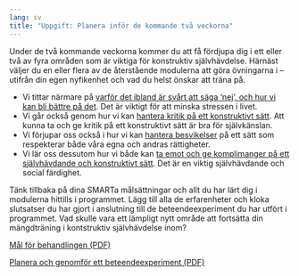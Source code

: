 ```yaml
---
lang: sv
title: "Uppgift: Planera inför de kommande två veckorna"
---
```


Under de två kommande veckorna kommer du att få fördjupa dig i ett eller
två av fyra områden som är viktiga för konstruktiv självhävdelse. Härnäst väljer du en eller
flera av de återstående modulerna att göra övningarna i -- utifrån din egen nyfikenhet och vad du
helst önskar att träna på.

-   Vi tittar närmare på [varför det ibland är svårt att säga
    'nej', och hur vi kan bli bättre på det](6-0.qmd). Det är viktigt för att
    minska stressen i livet.
-   Vi går också genom hur vi kan [hantera kritik på ett
    konstruktivt sätt](7-0.qmd). Att kunna ta och ge kritik på ett konstruktivt
    sätt är bra för självkänslan.
-   Vi förjupar oss också i hur vi kan [hantera besvikelser](8-0.qmd) på ett
    sätt som respekterar både våra egna och andras rättigheter.
-   Vi lär oss dessutom hur vi både kan [ta emot och ge komplimanger på ett självhävdande och konstruktivt sätt](9-0.qmd). Det är en viktig
    självhävdande och social färdighet.

Tänk tillbaka på dina SMARTa målsättningar och allt du har lärt dig
i modulerna hittills i programmet. Lägg till alla de erfarenheter och
kloka slutsatser du har gjort i anslutning till de beteendeexperiment du
har utfört i programmet. Vad skulle vara ett lämpligt nytt område att
fortsätta din mängdträning i kontstruktiv självhävdelse inom?

::: {.content-visible when-format=”html”}
[Mål för behandlingen (PDF)](forms/4f1b5b6c8b7a92eb516892f5f44e84e7.pdf)
:::

::: {.content-visible when-format=”html”}
[Planera och genomför ett beteendeexperiment (PDF)](forms/be.pdf)
:::
